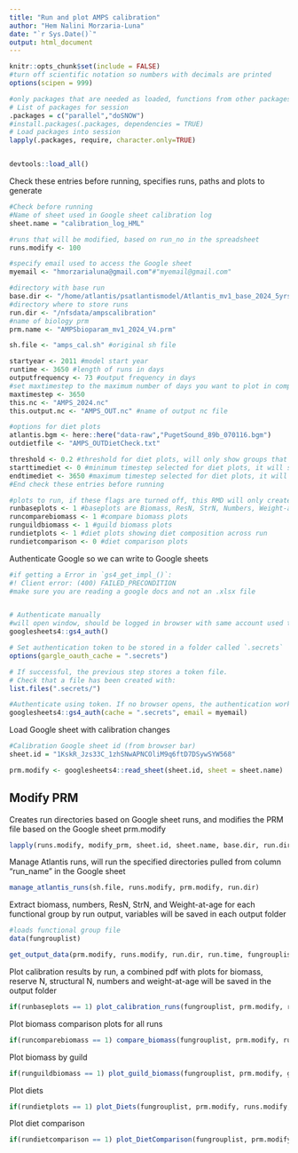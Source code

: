```yaml
---
title: "Run and plot AMPS calibration"
author: "Hem Nalini Morzaria-Luna"
date: "`r Sys.Date()`"
output: html_document
---
```


```r
knitr::opts_chunk$set(include = FALSE)
#turn off scientific notation so numbers with decimals are printed
options(scipen = 999)

#only packages that are needed as loaded, functions from other packages are called directly as dplyr::filter
# List of packages for session
.packages = c("parallel","doSNOW")
#install.packages(.packages, dependencies = TRUE)
# Load packages into session 
lapply(.packages, require, character.only=TRUE)


devtools::load_all()
```


Check these entries before running, specifies runs, paths and plots to generate
```r

#Check before running
#Name of sheet used in Google sheet calibration log
sheet.name = "calibration_log_HML"

#runs that will be modified, based on run_no in the spreadsheet
runs.modify <- 100

#specify email used to access the Google sheet
myemail <- "hmorzarialuna@gmail.com"#"myemail@gmail.com"

#directory with base run
base.dir <- "/home/atlantis/psatlantismodel/Atlantis_mv1_base_2024_5yrs_V2"
#directory where to store runs
run.dir <- "/nfsdata/ampscalibration"
#name of biology prm
prm.name <- "AMPSbioparam_mv1_2024_V4.prm"

sh.file <- "amps_cal.sh" #original sh file

startyear <- 2011 #model start year
runtime <- 3650 #length of runs in days
outputfrequency <- 73 #output frequency in days
#set maxtimestep to the maximum number of days you want to plot in comparison files
maxtimestep <- 3650
this.nc <- "AMPS_2024.nc"
this.output.nc <- "AMPS_OUT.nc" #name of output nc file

#options for diet plots
atlantis.bgm <- here::here("data-raw","PugetSound_89b_070116.bgm")
outdietfile <- "AMPS_OUTDietCheck.txt"

threshold <- 0.2 #threshold for diet plots, will only show groups that correspond to this and higher proportion of the diet
starttimediet <- 0 #minimum timestep selected for diet plots, it will show data from this point
endtimediet <- 3650 #maximum timestep selected for diet plots, it will show data up this point
#End check these entries before running

#plots to run, if these flags are turned off, this RMD will only create run folders, run them and gather output
runbaseplots <- 1 #baseplots are Biomass, ResN, StrN, Numbers, Weight-at-age for individual runs
runcomparebiomass <- 1 #compare biomass plots
runguildbiomass <- 1 #guild biomass plots
rundietplots <- 1 #diet plots showing diet composition across run
rundietcomparison <- 0 #diet comparison plots

```

Authenticate Google so we can write to Google sheets
```r

#if getting a Error in `gs4_get_impl_()`:
#! Client error: (400) FAILED_PRECONDITION
#make sure you are reading a google docs and not an .xlsx file


# Authenticate manually
#will open window, should be logged in browser with same account used to access the Google sheet
googlesheets4::gs4_auth()

# Set authentication token to be stored in a folder called `.secrets`
options(gargle_oauth_cache = ".secrets")

# If successful, the previous step stores a token file.
# Check that a file has been created with:
list.files(".secrets/")

#Authenticate using token. If no browser opens, the authentication works.
googlesheets4::gs4_auth(cache = ".secrets", email = myemail)


```

Load Google sheet with calibration changes
```r
#Calibration Google sheet id (from browser bar)
sheet.id = "1KskR_Jzs33C_1zhSNwAPNCOliM9q6ftD7DSywSYW568"

prm.modify <- googlesheets4::read_sheet(sheet.id, sheet = sheet.name)

```

## Modify PRM

Creates run directories based on Google sheet runs, and modifies the PRM file based on the Google sheet prm.modify

```r

lapply(runs.modify, modify_prm, sheet.id, sheet.name, base.dir, run.dir, prm.modify, prm.name)


```



Manage Atlantis runs, will run the specified directories pulled from column "run_name" in the Google sheet

```r


manage_atlantis_runs(sh.file, runs.modify, prm.modify, run.dir)


```


Extract biomass, numbers, ResN, StrN, and Weight-at-age for each functional group by run output, variables will be saved in each output folder
```r

#loads functional group file
data(fungrouplist)

get_output_data(prm.modify, runs.modify, run.dir, run.time, fungrouplist, this.output.nc, maxtimestep)


```

Plot calibration results by run, a combined pdf with plots for biomass, reserve N, structural N, numbers and weight-at-age will be saved in the output folder
```r

if(runbaseplots == 1) plot_calibration_runs(fungrouplist, prm.modify, run.dir)

```

Plot biomass comparison plots for all runs
```r

if(runcomparebiomass == 1) compare_biomass(fungrouplist, prm.modify, run.dir, maxtimestep, runs.modify)

```

Plot biomass by guild
```r

if(runguildbiomass == 1) plot_guild_biomass(fungrouplist, prm.modify, group_guilds)
```

Plot diets
```r

if(rundietplots == 1) plot_Diets(fungrouplist, prm.modify, runs.modify, threshold, outdietfile, starttimediet, endtimediet, run.dir)

```

Plot diet comparison
```r

if(rundietcomparison == 1) plot_DietComparison(fungrouplist, prm.modify, runs.modify, threshold, outdietfile, starttimediet, endtimediet, run.dir)

```
